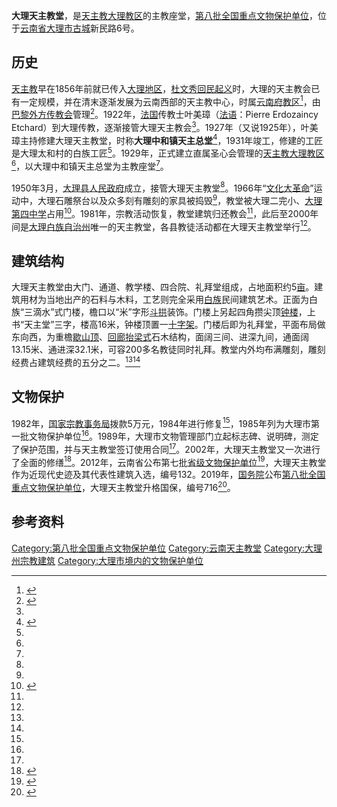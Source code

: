 {{文物保护单位
| 级别 = 全国
| Cat = 云南全国重点文物保护单位
| 省区市 = 云南省
| 图片 = 云南大理古城天主教堂1.JPG
| 名称 = 大理天主教堂
| 编号 = 8-716
| 分类 = 近现代重要史迹及代表性建筑
| 时代 = 1931年
| 所在 = [[云南省|云南省]][[大理市|大理市]]
| 登录 = 2019年10月16日
| 坐标 = {{Coord|25.693026|100.163720|type:landmark_region:CN-11_source:GoogleMaps|display=inline,title}}
}}

'''大理天主教堂'''，是[[天主教大理教区|天主教大理教区]]的主教座堂，[[第八批全国重点文物保护单位|第八批全国重点文物保护单位]]，位于[[云南省|云南省]][[大理市|大理市]][[大理镇|古城]]新民路6号。

==历史==

[[天主教|天主教]]早在1856年前就已传入[[大理白族自治州|大理地区]]，[[云南回变|杜文秀回民起义]]时，大理的天主教会已有一定规模，并在清末逐渐发展为云南西部的天主教中心，时属[[天主教昆明总教区|云南府教区]]<ref name="州民族宗教志">{{cite book |author1=张其富 主编 |author2=大理白族自治州民族事务委员会 编 |title=大理白族自治州民族宗教志 |location=[[昆明市|昆明]] |publisher=[[云南民族出版社|云南民族出版社]] |date=2009 |isbn=978-7-5367-4519-3 }}</ref>{{rp|341}}，由[[巴黎外方传教会|巴黎外方传教会]]管理<ref name="傅志上">{{cite web |author1=傅志上 |author2=萧霁虹 |title=大理古城天主堂：天主教信仰与民族文化水乳交融 |url=http://www.chinacatholic.cn/html/report/14060625-1.htm |website=www.chinacatholic.cn |publisher=中国天主教 |date=2014-06-18 |access-date=2020-09-14 |archive-date=2018-10-01 |archive-url=https://web.archive.org/web/20181001084753/http://www.chinacatholic.cn/html/report/14060625-1.htm |dead-url=no }}</ref>。1922年，[[法国|法国]]{{le|伯大郎耶稣圣心司铎会|Congregation of the Sacred Heart of Jesus of Betharram}}传教士叶美璋（[[法语|法语]]：Pierre Erdozaincy Etchard）到大理传教，逐渐接管大理天主教会<ref name="傅志上"/>。1927年（又说1925年），叶美璋主持修建大理天主教堂，时称'''大理中和镇天主总堂'''<ref name="州志卷九">{{cite book |author1=杨镜 主编 |author2=大理白族自治州地方志编纂委员会 编 |title=大理白族自治州志 卷九 |location=[[昆明市|昆明]] |publisher=[[云南人民出版社|云南人民出版社]] |date=2001 |isbn=7-222-03006-9 }}</ref>{{rp|205}}，1931年竣工，修建的工匠是大理太和村的白族工匠<ref name="州民族宗教志"/>{{rp|349}}。1929年，正式建立直属圣心会管理的[[天主教大理教区|天主教大理教区]]<ref name="州民族宗教志"/>{{rp|342}}，以大理中和镇天主总堂为主教座堂<ref name="州志卷九"/>{{rp|205}}。

1950年3月，[[大理县人民政府|大理县人民政府]]成立，接管大理天主教堂<ref name="州民族宗教志"/>{{rp|343}}。1966年“[[文化大革命|文化大革命]]”运动中，大理石雕祭台以及众多刻有雕刻的家具被捣毁<ref name="州民族宗教志"/>{{rp|349}}，教堂被大理二完小、[[大理第四中学|大理第四中学]]占用<ref name="文保">{{cite book |author1=杨宴君 杨政业 主编 |author2=大理白族自治州文化局 编 |title=大理州文物保护单位大全 |location=[[昆明市|昆明]] |publisher=[[云南民族出版社|云南民族出版社]] |date=2006 |isbn=7-5367-3459-X }}</ref>{{rp|134}}。1981年，宗教活动恢复，教堂建筑归还教会<ref name="文保"/>{{rp|134}}，此后至2000年间是[[大理白族自治州|大理白族自治州]]唯一的天主教堂，各县教徒活动都在大理天主教堂举行<ref name="州民族宗教志"/>{{rp|344}}。

==建筑结构==

大理天主教堂由大门、通道、教学楼、四合院、礼拜堂组成，占地面积约5[[亩|亩]]。建筑用材为当地出产的石料与木料，工艺则完全采用[[白族|白族]]民间建筑艺术。正面为白族“三滴水”式门楼，檐口以“米”字形[[斗拱|斗拱]]装饰。门楼上另起四角攒尖顶[[钟楼_(东亚)|钟楼]]，上书“天主堂”三字，楼高16米，钟楼顶置一[[十字架|十字架]]。门楼后即为礼拜堂，平面布局做东向西，为重檐[[歇山顶|歇山顶]]、[[回廊|回廊]][[抬梁式|抬梁式]]石木结构，面阔三间、进深九间，通面阔13.15米、通进深32.1米，可容200多名教徒同时礼拜。教堂内外均布满雕刻，雕刻经费占建筑经费的五分之二。<ref name="文保"/>{{rp|134-135}}<ref name="州民族宗教志"/>{{rp|349}}

{{Gallery
|width = 300
|height = 
|lines = 1
|File:Cathedral of the Sacred Heart in Dali 03 2017-09.jpg|大门
|File:Cathedral of the Sacred Heart in Dali 09 2017-09.jpg|南侧四合院大门
|File:Cathedral of the Sacred Heart in Dali 13 2017-09.jpg|礼拜堂
|File:Cathedral of the Sacred Heart in Dali 16 2017-09.jpg|礼拜堂门楼
|File:Cathedral of the Sacred Heart in Dali 18 2017-09.jpg|礼拜堂拱门
|File:Cathedral of the Sacred Heart in Dali 25 2017-09.jpg|礼拜堂门楼角梁
|File:Cathedral of the Sacred Heart in Dali 31 2017-09.jpg|礼拜堂室内，祭坛方向
|File:Cathedral of the Sacred Heart in Dali 38 2017-09.jpg|礼拜堂室内，拱门方向
|File:Cathedral of the Sacred Heart in Dali 46 2017-09.jpg|礼拜堂室内，天花
}}

==文物保护==

1982年，[[国家宗教事务局|国家宗教事务局]]拨款5万元，1984年进行修复<ref name="州民族宗教志"/>{{rp|349}}，1985年列为大理市第一批文物保护单位<ref name="文保"/>{{rp|134-135}}。1989年，大理市文物管理部门立起标志碑、说明碑，测定了保护范围，并与天主教堂签订使用合同<ref name="文保"/>{{rp|135}}。2002年，大理天主教堂又一次进行了全面的修缮<ref>{{cite journal |author=陈建明 |title=大理古城的天主教堂 |journal=中国宗教 |date=2003 |issue=1 |page=50-51 }}</ref>。2012年，云南省公布第七批[[云南省文物保护单位|省级文物保护单位]]<ref>{{cite news |author=黄华 |title=云南新添143处省级文物保护单位 总量达386处 |url=http://www.chinanews.com/cul/2012/02-29/3708893.shtml |newspaper=[[云南日报|云南日报]] |date=2012-02-29 |access-date=2020-09-14 |archive-date=2016-03-05 |archive-url=https://web.archive.org/web/20160305084833/http://www.chinanews.com/cul/2012/02-29/3708893.shtml |dead-url=no }}</ref>，大理天主教堂作为近现代史迹及其代表性建筑入选，编号132。2019年，[[中华人民共和国国务院|国务院]]公布[[第八批全国重点文物保护单位|第八批全国重点文物保护单位]]，大理天主教堂升格国保，编号716<ref>{{cite web |title=国务院关于核定并公布第八批全国重点文物保护单位的通知（国发〔2019〕22号） |url=http://www.gov.cn/zhengce/content/2019-10/16/content_5440577.htm |publisher=中国政府网 |date=2019-10-07 |access-date=2020-09-14 |archive-date=2019-10-16 |archive-url=https://web.archive.org/web/20191016134146/http://www.gov.cn/zhengce/content/2019-10/16/content_5440577.htm |dead-url=no }}</ref>。

==参考资料==
{{reflist}}

{{commons category|Sacred Heart Cathedral of Dali|大理天主教堂}}

{{云南全国重点文物保护单位}}

[[Category:第八批全国重点文物保护单位|Category:第八批全国重点文物保护单位]]
[[Category:云南天主教堂|Category:云南天主教堂]]
[[Category:大理州宗教建筑|Category:大理州宗教建筑]]
[[Category:大理市境内的文物保护单位|Category:大理市境内的文物保护单位]]